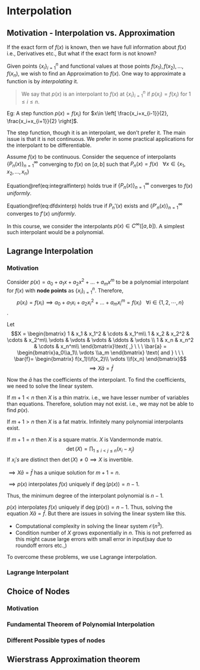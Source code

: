 # Interpolation

## Motivation - Interpolation vs. Approximation

If the exact form of $f(x)$ is known, then we have full information about $f(x)$ i.e., Derivatives etc., But what if the exact form is not known? 

Given points $\{x_i\}_{i=1}^n$ and functional values at those points $f(x_1),f(x_2), \dots, f(x_n)$, we wish to find an Approximation to $f(x)$. One way to approximate a function is by *interpolating* it. 

>We say that $p(x)$ is an interpolant to $f(x)$ at $\{x_i\}_{i=1}^n$ if $p(x_i)= f(x_i)$ for $1\le i\le n$. 

Eg: A step function $p(x) = f(x_i)$ for $x\in \left[ \frac{x_i+x_{i-1}}{2}, \frac{x_i+x_{i+1}}{2} \right]$.

The step function, though it is an interpolant, we don't prefer it. The main issue is that it is not continuous. We prefer in some practical applications for the interpolant to be differentiable. 

Assume $f(x)$ to be continuous. Consider the sequence of interpolants $\{P_n(x)\}_{n=1}^{\infty}$ converging to $f(x)$ on $[a,b]$ such that $P_n(x)=f(x) \ \  \ \forall x\in \{x_1,x_2,\dots,x_n \}$

\begin{equation}
(\#eq:integralfinterp)
\int_a^b f(x) \, dx \approx \int_a^b P_n(x) \, dx 
\end{equation}

\begin{equation}
(\#eq:dfdxinterp)
\frac{df}{dx}(x) \approx \frac{dP_n}{dx}(x)
\end{equation}

Equation\@ref(eq:integralfinterp) holds true if $\{P_n(x)\}_{n=1}^{\infty}$ converges to $f(x)$ *uniformly*.

Equation\@ref(eq:dfdxinterp) holds true if $P_n'(x)$ exists and $\{P'_n(x)\}_{n=1}^{\infty}$ converges to $f'(x)$ *uniformly*.


In this course, we consider the interpolants $p(x) \in C^{\infty}([a,b])$. A simplest such interpolant would be a polynomial. 


## Lagrange Interpolation

### Motivation

Consider $p(x) = a_0+a_1x+a_2x^2+\dots+ a_mx^m$ to be a polynomial interpolant for $f(x)$ with **node points** as $\{x_i\}_{i=1}^n$. Therefore,
$$p(x_i)=f(x_i) \implies a_0+a_1x_i+a_2x_i^2+\dots+ a_mx_i^m = f(x_i) \ \ \ \forall i \in \{1,2,\cdots, n\}$$.


\begin{equation}
\implies \begin{bmatrix}
1 & x_1 & x_1^2 & \cdots & x_1^m\\
1 & x_2 & x_2^2 & \cdots & x_2^m\\
\vdots & \vdots & \vdots & \ddots & \vdots \\
1 & x_n & x_n^2 & \cdots & x_n^m\\
\end{bmatrix}_{n \times(m+1)} \begin{bmatrix}a_0\\a_1\\ \vdots \\a_m \end{bmatrix}_{(m+1) \times 1}  = \begin{bmatrix} f(x_1)\\f(x_2)\\ \vdots \\f(x_n) \end{bmatrix}_{n\times 1}
\end{equation}

Let $$X = \begin{bmatrix}
1 & x_1 & x_1^2 & \cdots & x_1^m\\
1 & x_2 & x_2^2 & \cdots & x_2^m\\
\vdots & \vdots & \vdots & \ddots & \vdots \\
1 & x_n & x_n^2 & \cdots & x_n^m\\
\end{bmatrix}\text{ ,} \ \  \ \bar{a} = \begin{bmatrix}a_0\\a_1\\ \vdots \\a_m \end{bmatrix}  \text{ and } \ \ \ \bar{f}=  \begin{bmatrix} f(x_1)\\f(x_2)\\ \vdots \\f(x_n) \end{bmatrix}$$
$$\implies X\bar{a} = \bar{f}$$

Now the $\bar{a}$ has the coefficients of the interpolant. To find the coefficients, we need to solve the linear system. 

If $m+1<n$ then $X$ is a thin matrix. i.e., we have lesser number of variables than equations. Therefore, solution may not exist. i.e., we may not be able to find $p(x)$.

If $m+1>n$ then $X$ is a fat matrix. Infinitely many polynomial interpolants exist.

If $m+1=n$ then $X$ is a square matrix. $X$ is Vandermonde matrix. 
$$\det(X) = \prod_{1\le i<j\le n}(x_i-x_j)$$
If $x_i's$ are distinct then $\det(X)\neq 0 \implies X$ is invertible. 

$\implies X\bar{a} = \bar{f}$ has a unique solution for $m+1=n$. 

$\implies p(x)$ interpolates $f(x)$ uniquely if $\deg(p(x)) = n-1$.

Thus, the minimum degree of the interpolant polynomial is $n-1$.

$p(x)$ interpolates $f(x)$ uniquely if $\deg(p(x))=n-1$. Thus, solving the equation $X\bar{a} = \bar{f}$.
But there are issues in solving the linear system like this. 

+ Computational complexity in solving the linear system $\mathcal{O}(n^3)$.
+ Condition number of $X$ grows exponentially in $n$. This is not preferred as this might cause large errors with small error in input(say due to roundoff errors etc.,)

To overcome these problems, we use Lagrange interpolation.

### Lagrange Interpolant

## Choice of Nodes

### Motivation

### Fundamental Theorem of Polynomial Interpolation


### Different Possible types of nodes

## Wierstrass Approximation theorem

<!-- # Cross-references {#cross} -->

<!-- Cross-references make it easier for your readers to find and link to elements in your book. -->

<!-- ## Chapters and sub-chapters -->

<!-- There are two steps to cross-reference any heading: -->

<!-- 1. Label the heading: `# Hello world {#nice-label}`.  -->
<!--     - Leave the label off if you like the automated heading generated based on your heading title: for example, `# Hello world` = `# Hello world {#hello-world}`. -->
<!--     - To label an un-numbered heading, use: `# Hello world {-#nice-label}` or `{# Hello world .unnumbered}`. -->

<!-- 1. Next, reference the labeled heading anywhere in the text using `\@ref(nice-label)`; for example, please see Chapter \@ref(cross).  -->
<!--     - If you prefer text as the link instead of a numbered reference use: [any text you want can go here](#cross). -->

<!-- ## Captioned figures and tables -->

<!-- Figures and tables *with captions* can also be cross-referenced from elsewhere in your book using `\@ref(fig:chunk-label)` and `\@ref(tab:chunk-label)`, respectively. -->

<!-- See Figure \@ref(fig:nice-fig). -->

<!-- ```{r nice-fig, fig.cap='Here is a nice figure!', out.width='80%', fig.asp=.75, fig.align='center', fig.alt='Plot with connected points showing that vapor pressure of mercury increases exponentially as temperature increases.'} -->
<!-- par(mar = c(4, 4, .1, .1)) -->
<!-- plot(pressure, type = 'b', pch = 19) -->
<!-- ``` -->

<!-- Don't miss Table \@ref(tab:nice-tab). -->

<!-- ```{r nice-tab, tidy=FALSE} -->
<!-- knitr::kable( -->
<!--   head(pressure, 10), caption = 'Here is a nice table!', -->
<!--   booktabs = TRUE -->
<!-- ) -->
<!-- ``` -->
